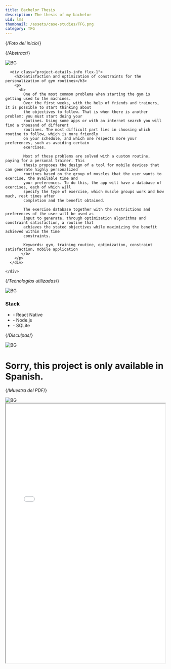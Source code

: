 ```yaml
---
title: Bachelor Thesis
description: The thesis of my bachelor
uid: lms
thumbnail: /assets/case-studies/TFG.png
category: TFG
---
```


{/*Foto del inicio*/}
<PortfolioHeader media="/assets/case-studies/TFG.png" />

<div className="container">

{/*Abstract*/}
  <div data-aos="zoom-in">
    <div class="d-flex project-infos-wrap shadow-box mb-24">
      <img src="/assets/bg1.png" alt="BG" class="bg-img" />
      
      <div class="project-details-info flex-1">
        <h3>Satisfaction and optimization of constraints for the personalization of gym routines</h3>
        <p>
          <b>
            One of the most common problems when starting the gym is getting used to the machines.
            Over the first weeks, with the help of friends and trainers, it is possible to start thinking about
            the objectives to follow. That is when there is another problem: you must start doing your
            routines. Using some apps or with an internet search you will find a thousand of different
            routines. The most difficult part lies in choosing which routine to follow, which is more friendly
            on your schedule, and which one respects more your preferences, such as avoiding certain
            exercises.

            Most of these problems are solved with a custom routine, paying for a personal trainer. This
            thesis proposes the design of a tool for mobile devices that can generate highly personalized
            routines based on the group of muscles that the user wants to exercise, the available time and
            your preferences. To do this, the app will have a database of exercises, each of which will
            specify the type of exercise, which muscle groups work and how much, rest times after
            completion and the benefit obtained.

            The exercise database together with the restrictions and preferences of the user will be used as
            input to generate, through optimization algorithms and constraint satisfaction, a routine that
            achieves the stated objectives while maximizing the benefit achieved within the time
            constraints.

            Keywords: gym, training routine, optimization, constraint satisfaction, mobile application
		   </b>
        </p>
      </div>
      
    </div>
  </div>

{/*Tecnologías utilizadas*/}
<div data-aos="zoom-in">
    <div class="d-flex project-infos-wrap shadow-box mb-24">
      <img src="/assets/bg1.png" alt="BG" class="bg-img" />
        <div class="project-details-info flex-1">
        <h3>Stack</h3>
          <ul>
            <li>- React Native </li>
            <li>- Node.js </li>
            <li>- SQLite </li>
          </ul>
      </div>
    </div>
  </div>
  
{/*Disculpas*/}
<div data-aos="zoom-in">
  <div class="d-flex project-infos-wrap shadow-box mb-24">
    <img src="/assets/bg1.png" alt="BG" class="bg-img" />
    <div class="project-details-info flex-1">
      <h1>Sorry, this project is only available in Spanish.</h1>
    </div>
  </div>
</div>


{/*Muestra del PDF*/}
<div data-aos="zoom-in">
    <div class="project-about-2 d-flex shadow-box mb-24">
      <img src="/assets/bg1.png" alt="BG" class="bg-img" />
    <div className="c1-image-container" style={{ flex: 1, minWidth: "480px", paddingLeft: "2vw" }} data-aos="zoom-in">
      <div className="image-wrapper" style={{ width: "100%" }}>
        <iframe
          src={`/assets/case-studies/TFG.pdf`}
          title="CV"
          width="100%"
          height="820px"
          style={{
            border: "none",
            borderRadius: "16px",
            background: "white",
            boxShadow: "0 2px 24px #0003"
          }}
        >
          This browser does not support PDFs. Please download the PDF:{" "}
          <a href={`/assets/case-studies/TFG.pdf`}>Download PDF</a>
        </iframe>
      </div>
    </div>  
    </div>
  </div>
</div>


<PortfolioFooter />
